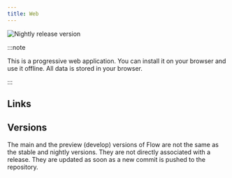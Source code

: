 ```yaml
---
title: Web
---
```


![Nightly release version](https://img.shields.io/badge/dynamic/yaml?color=f7d28c&label=Nightly&query=%24.version&url=https%3A%2F%2Fraw.githubusercontent.com%2FLinwoodDev%2FFlow%2Fnightly%2Fapp%2Fpubspec.yaml&style=for-the-badge)


:::note

This is a progressive web application. You can install it on your browser and use it offline.
All data is stored in your browser.

:::

## Links

<CardGrid>
  <DownloadButton href="https://preview.flow.linwood.dev" title="Preview" />
</CardGrid>

## Versions

The main and the preview (develop) versions of Flow are not the same as the stable and nightly versions.
They are not directly associated with a release. They are updated as soon as a new commit is pushed to the repository.
